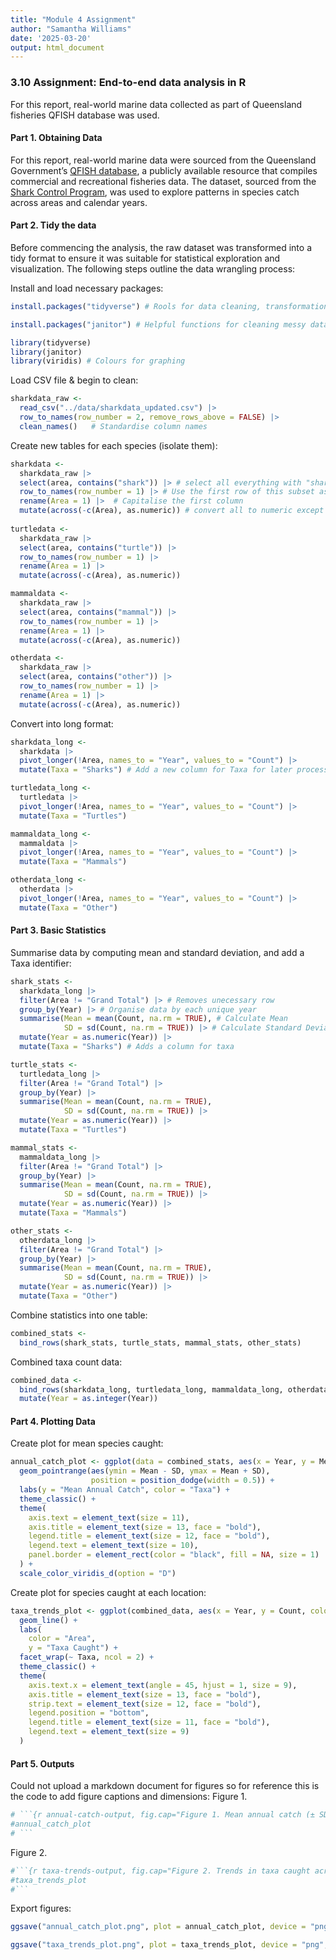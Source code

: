 ```yaml
---
title: "Module 4 Assignment"
author: "Samantha Williams"
date: '2025-03-20'
output: html_document
---
```


### 3.10 Assignment: End-to-end data analysis in R 
For this report, real-world marine data collected as part of Queensland fisheries QFISH database was used.

#### Part 1. Obtaining Data
For this report, real-world marine data were sourced from the Queensland Government's [QFISH database](https://qfish.fisheries.qld.gov.au/), a publicly available resource that compiles commercial and recreational fisheries data. The dataset, sourced from the [Shark Control Program](https://qfish.fisheries.qld.gov.au/query/number-caught-by-area-calendar-year-and-species-group/table#), was used to explore patterns in species catch across areas and calendar years.

#### Part 2. Tidy the data
Before commencing the analysis, the raw dataset was transformed into a tidy format to ensure it was suitable for statistical exploration and visualization. The following steps outline the data wrangling process:

Install and load necessary packages:
```r
install.packages("tidyverse") # Rools for data cleaning, transformation, and plotting

install.packages("janitor") # Helpful functions for cleaning messy data (e.g., column names)
```

```r
library(tidyverse)
library(janitor)
library(viridis) # Colours for graphing
```


Load CSV file & begin to clean:
```r
sharkdata_raw <- 
  read_csv("../data/sharkdata_updated.csv") |>
  row_to_names(row_number = 2, remove_rows_above = FALSE) |> 
  clean_names()   # Standardise column names
```

Create new tables for each species (isolate them):
```r
sharkdata <- 
  sharkdata_raw |>
  select(area, contains("shark")) |> # select all everything with "shark" in 'area' row
  row_to_names(row_number = 1) |> # Use the first row of this subset as the new column names
  rename(Area = 1) |>  # Capitalise the first column 
  mutate(across(-c(Area), as.numeric)) # convert all to numeric except for 'Area'
  
turtledata <-
  sharkdata_raw |>
  select(area, contains("turtle")) |>
  row_to_names(row_number = 1) |>
  rename(Area = 1) |>
  mutate(across(-c(Area), as.numeric))

mammaldata <- 
  sharkdata_raw |>
  select(area, contains("mammal")) |>
  row_to_names(row_number = 1) |>
  rename(Area = 1) |>
  mutate(across(-c(Area), as.numeric))

otherdata <-
  sharkdata_raw |>
  select(area, contains("other")) |>
  row_to_names(row_number = 1) |>
  rename(Area = 1) |>
  mutate(across(-c(Area), as.numeric))
```

Convert into long format:
```r
sharkdata_long <- 
  sharkdata |>
  pivot_longer(!Area, names_to = "Year", values_to = "Count") |>
  mutate(Taxa = "Sharks") # Add a new column for Taxa for later processing

turtledata_long <- 
  turtledata |>
  pivot_longer(!Area, names_to = "Year", values_to = "Count") |>
  mutate(Taxa = "Turtles")

mammaldata_long <-
  mammaldata |>
  pivot_longer(!Area, names_to = "Year", values_to = "Count") |>
  mutate(Taxa = "Mammals")

otherdata_long <-
  otherdata |>
  pivot_longer(!Area, names_to = "Year", values_to = "Count") |>
  mutate(Taxa = "Other")
```

#### Part 3. Basic Statistics 
Summarise data by computing mean and standard deviation, and add a Taxa identifier:
```r
shark_stats <- 
  sharkdata_long |>
  filter(Area != "Grand Total") |> # Removes unecessary row
  group_by(Year) |> # Organise data by each unique year
  summarise(Mean = mean(Count, na.rm = TRUE), # Calculate Mean
            SD = sd(Count, na.rm = TRUE)) |> # Calculate Standard Deviation from the Mean
  mutate(Year = as.numeric(Year)) |>
  mutate(Taxa = "Sharks") # Adds a column for taxa 

turtle_stats <- 
  turtledata_long |>
  filter(Area != "Grand Total") |>
  group_by(Year) |>
  summarise(Mean = mean(Count, na.rm = TRUE),
            SD = sd(Count, na.rm = TRUE)) |>
  mutate(Year = as.numeric(Year)) |>
  mutate(Taxa = "Turtles")

mammal_stats <- 
  mammaldata_long |>
  filter(Area != "Grand Total") |>
  group_by(Year) |>
  summarise(Mean = mean(Count, na.rm = TRUE),
            SD = sd(Count, na.rm = TRUE)) |>
  mutate(Year = as.numeric(Year)) |>
  mutate(Taxa = "Mammals")

other_stats <-
  otherdata_long |>
  filter(Area != "Grand Total") |>
  group_by(Year) |>
  summarise(Mean = mean(Count, na.rm = TRUE),
            SD = sd(Count, na.rm = TRUE)) |>
  mutate(Year = as.numeric(Year)) |>
  mutate(Taxa = "Other")
```

Combine statistics into one table:
```r
combined_stats <- 
  bind_rows(shark_stats, turtle_stats, mammal_stats, other_stats)
```

Combined taxa count data:
```r
combined_data <-
  bind_rows(sharkdata_long, turtledata_long, mammaldata_long, otherdata_long) |>
  mutate(Year = as.integer(Year))
```

#### Part 4. Plotting Data

Create plot for mean species caught:
```r
annual_catch_plot <- ggplot(data = combined_stats, aes(x = Year, y = Mean, color = Taxa)) +
  geom_pointrange(aes(ymin = Mean - SD, ymax = Mean + SD),
                  position = position_dodge(width = 0.5)) +
  labs(y = "Mean Annual Catch", color = "Taxa") +
  theme_classic() +
  theme(
    axis.text = element_text(size = 11),
    axis.title = element_text(size = 13, face = "bold"),
    legend.title = element_text(size = 12, face = "bold"),
    legend.text = element_text(size = 10),
    panel.border = element_rect(color = "black", fill = NA, size = 1)
  ) +
  scale_color_viridis_d(option = "D")
```


Create plot for species caught at each location:
```r
taxa_trends_plot <- ggplot(combined_data, aes(x = Year, y = Count, color = Area)) +
  geom_line() +
  labs(
    color = "Area",
    y = "Taxa Caught") +
  facet_wrap(~ Taxa, ncol = 2) +
  theme_classic() +
  theme(
    axis.text.x = element_text(angle = 45, hjust = 1, size = 9),
    axis.title = element_text(size = 13, face = "bold"),
    strip.text = element_text(size = 12, face = "bold"),
    legend.position = "bottom",
    legend.title = element_text(size = 11, face = "bold"),
    legend.text = element_text(size = 9)
  )
```


#### Part 5. Outputs
Could not upload a markdown document for figures so for reference this is the code to add figure captions and dimensions:
Figure 1.
```r
# ```{r annual-catch-output, fig.cap="Figure 1. Mean annual catch (± SD) of marine taxa recorded by the Queensland Shark Control Program from 2001 to 2025. Each point represents the average number of individuals caught per year across all regions for a given taxonomic group (Mammals, Other, Sharks, and Turtles). Shark catch rates were consistently higher than those of other groups throughout the time series.", fig.height=120/25.4, fig.width=170/25.4, message=FALSE, warning=FALSE}
#annual_catch_plot 
# ```
```

Figure 2.
```r
#```{r taxa-trends-output, fig.cap="Figure 2. Trends in taxa caught across Queensland regions from 2001 to 2025. The data are faceted by taxonomic group (Mammals, Other, Sharks, Turtles), with coloured lines representing different catch areas. Shark catches are consistently higher than other groups, particularly in Mackay.", fig.height=120/25.4, fig.width=170/25.4, message=FALSE, warning=FALSE}
#taxa_trends_plot
#```
```

Export figures:
```r
ggsave("annual_catch_plot.png", plot = annual_catch_plot, device = "png", width = 240, height = 160, units = "mm", dpi = 300)
```

```r
ggsave("taxa_trends_plot.png", plot = taxa_trends_plot, device = "png", width = 240, height = 160, units = "mm", dpi = 300)
```



